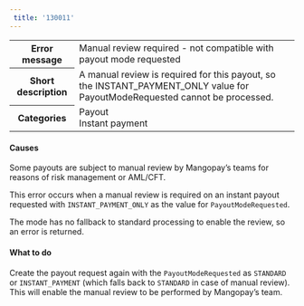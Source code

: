 ```yaml
---  
 title: '130011'  
---  
```

  
<table>
    <tbody>
        <tr>
            <th class="header"><strong>Error message</strong></th>
            <td class="table-content">Manual review required - not compatible with payout mode requested</td>
        </tr>
        <tr>
            <th class="header"><strong>Short description</strong></th>
            <td class="table-content">A manual review is required for this payout, so the <inline-code>INSTANT_PAYMENT_ONLY</inline-code> value for <inline-code>PayoutModeRequested</inline-code> cannot be processed.</td>
        </tr>
        <tr>
            <th class="header"><strong>Categories</strong></th>
            <td class="table-content">  
<div class="label">Payout</div>  
<div class="label">Instant payment</div>
</td>
        </tr>
    </tbody>
</table>  

#### Causes  

Some payouts are subject to manual review by Mangopay’s teams for reasons of risk management or AML/CFT.   

This error occurs when a manual review is required on an instant payout requested with `INSTANT_PAYMENT_ONLY` as the value for `PayoutModeRequested`.  

The mode has no fallback to standard processing to enable the review, so an error is returned.  

#### What to do  

Create the payout request again with the `PayoutModeRequested` as `STANDARD` or `INSTANT_PAYMENT` (which falls back to `STANDARD` in case of manual review). This will enable the manual review to be performed by Mangopay’s team. 